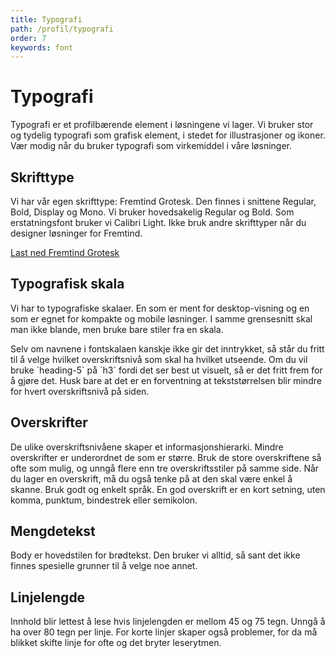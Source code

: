```yaml
---
title: Typografi
path: /profil/typografi
order: 7
keywords: font
---
```



# Typografi

<Ingress>
    Typografi er et profilbærende element i løsningene vi lager. Vi bruker stor og tydelig typografi som grafisk
    element, i stedet for illustrasjoner og ikoner. Vær modig når du bruker typografi som virkemiddel i våre løsninger.
</Ingress>

## Skrifttype

Vi har vår egen skrifttype: Fremtind Grotesk. Den finnes i snittene Regular, Bold, Display og Mono. Vi bruker hovedsakelig Regular og Bold. Som erstatningsfont bruker vi Calibri Light. Ikke bruk andre skrifttyper når du designer løsninger
for Fremtind.

[Last ned Fremtind Grotesk](https://github.com/fremtind/jokul/tree/main/packages/webfonts/fonts)

## Typografisk skala

Vi har to typografiske skalaer. En som er ment for desktop-visning og en som er egnet for kompakte og mobile løsninger. I samme grensesnitt skal man ikke blande, men bruke bare stiler fra en skala.

<TypographyTable />

<aside className="jkl-portal-content">
    <InfoMessageBox role="none presentation" fullWidth title="Om fontskalaen og semantikk">
        Selv om navnene i fontskalaen kanskje ikke gir det inntrykket, så står du fritt til å velge hvilket
        overskriftsnivå som skal ha hvilket utseende. Om du vil bruke `heading-5` på `h3` fordi det ser best ut visuelt,
        så er det fritt frem for å gjøre det. Husk bare at det er en forventning at tekststørrelsen blir mindre for
        hvert overskriftsnivå på siden.
    </InfoMessageBox>
</aside>

## Overskrifter

De ulike overskriftsnivåene skaper et informasjonshierarki. Mindre overskrifter er underordnet de som er større. Bruk de store overskriftene så ofte som mulig, og unngå flere enn tre overskriftsstiler på samme side. Når du lager en overskrift, må du også tenke på at den skal være enkel å skanne. Bruk godt og enkelt språk. En god overskrift er en kort setning, uten komma, punktum, bindestrek eller semikolon.

## Mengdetekst

Body er hovedstilen for brødtekst. Den bruker vi alltid, så sant det ikke finnes spesielle grunner til å velge noe annet.

## Linjelengde

Innhold blir lettest å lese hvis linjelengden er mellom 45 og 75 tegn. Unngå å ha over 80 tegn per linje. For korte linjer skaper også problemer, for da må blikket skifte linje for ofte og det bryter leserytmen.
